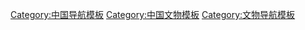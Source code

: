 [[Category:中国导航模板|Category:中国导航模板]]
[[Category:中国文物模板|Category:中国文物模板]]
[[Category:文物导航模板|Category:文物导航模板]]
